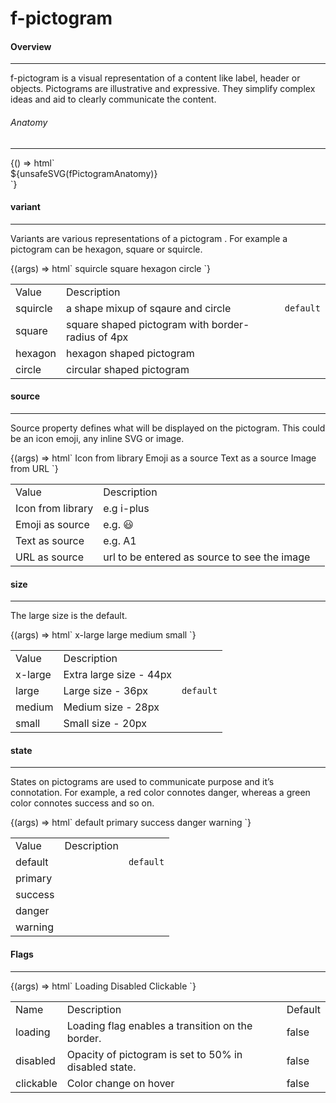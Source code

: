 
<Meta title="Components/f-pictogram" />

<h1 class="margin-btm-36">f-pictogram</h1>
<h4 class="margin-btm-8">Overview</h4>
<hr class="margin-btm-24" />
<p class="margin-btm-24">
  f-pictogram is a visual representation of a content like label, header or objects. Pictograms are
  illustrative and expressive. They simplify complex ideas and aid to clearly communicate the
  content.
</p>
<h6 class="margin-btm-4">Anatomy</h6>
<hr class="margin-btm-16" />

<Story name="Anatomy">
  {() => html`<div class="align-center">${unsafeSVG(fPictogramAnatomy)}</div>`}
</Story>

<h4 class="margin-btm-8 margin-tp-36">variant</h4>
<hr class="margin-btm-24" />
<p class="margin-btm-24">
  Variants are various representations of a pictogram . For example a pictogram can be hexagon,
  square or squircle.
</p>

<Canvas>
  <Story name="variant">
    {(args) => html`<f-div gap="medium" padding="x-large" direction="row" align="middle-center">
      <f-div
        height="hug-content"
        align="middle-center"
        padding="none"
        gap="large"
        direction="column"
      >
        <f-text variant="para" size="large" weight="medium">squircle</f-text>
        <f-pictogram source="💬"></f-pictogram>
      </f-div>
      <f-div
        height="hug-content"
        align="middle-center"
        padding="none"
        gap="large"
        direction="column"
      >
        <f-text variant="para" size="large" weight="medium">square</f-text>
        <f-pictogram source="🎲" variant="square"></f-pictogram>
      </f-div>
      <f-div
        height="hug-content"
        align="middle-center"
        padding="none"
        gap="large"
        direction="column"
      >
        <f-text variant="para" size="large" weight="medium">hexagon</f-text>
        <f-pictogram source="🚀" variant="hexagon"></f-pictogram>
      </f-div>
      <f-div
        height="hug-content"
        align="middle-center"
        padding="none"
        gap="large"
        direction="column"
      >
        <f-text variant="para" size="large" weight="medium">circle</f-text>
        <f-pictogram source="🚗" variant="circle"></f-pictogram>
      </f-div>
    </f-div>`}
  </Story>
</Canvas>

<table class="custom-table">
  <tbody>
    <tr>
      <td>Value</td>
      <td>Description</td>
      <td></td>
    </tr>
    <tr>
      <td>squircle</td>
      <td>a shape mixup of sqaure and circle</td>
      <td>
        <code>default</code>
      </td>
    </tr>
    <tr>
      <td>square</td>
      <td>square shaped pictogram with border-radius of 4px</td>
      <td></td>
    </tr>
    <tr>
      <td>hexagon</td>
      <td>hexagon shaped pictogram</td>
      <td></td>
    </tr>
    <tr>
      <td>circle</td>
      <td>circular shaped pictogram</td>
      <td></td>
    </tr>
  </tbody>
</table>

<h4 class="margin-btm-8 margin-tp-36">source</h4>
<hr class="margin-btm-24" />
<p class="margin-btm-24">
  Source property defines what will be displayed on the pictogram. This could be an icon emoji, any
  inline SVG or image.
</p>

<Canvas>
  <Story name="source">
    {(args) => html`<f-div gap="medium" padding="x-large" direction="row" align="middle-center">
      <f-div padding="large" gap="medium" direction="column" width="hug-content">
        <f-div height="hug-content" padding="none" align="middle-center">
          <f-text variant="para" size="large" weight="medium">Icon from library</f-text>
        </f-div>
        <f-div height="hug-content" padding="none" align="middle-center">
          <f-pictogram source="i-app"></f-pictogram>
        </f-div>
      </f-div>
      <f-div padding="large" gap="medium" direction="column" width="hug-content">
        <f-div height="hug-content" padding="none" align="middle-center">
          <f-text variant="para" size="large" weight="medium">Emoji as a source</f-text>
        </f-div>
        <f-div height="hug-content" padding="none" align="middle-center" overflow="hidden">
          <f-pictogram source="💬"></f-pictogram>
        </f-div>
      </f-div>
      <f-div padding="large" gap="medium" direction="column" width="hug-content">
        <f-div height="hug-content" padding="none" align="middle-center">
          <f-text variant="para" size="large" weight="medium">Text as a source</f-text>
        </f-div>
        <f-div height="hug-content" padding="none" align="middle-center" overflow="hidden">
          <f-pictogram source="A1"></f-pictogram>
        </f-div>
      </f-div>
      <f-div padding="large" gap="medium" direction="column" width="hug-content">
        <f-div height="hug-content" padding="none" align="middle-center">
          <f-text variant="para" size="large" weight="medium">Image from URL</f-text>
        </f-div>
        <f-div height="hug-content" padding="none" align="middle-center" overflow="hidden">
          <f-pictogram
            source="https://images.unsplash.com/photo-1633332755192-727a05c4013d?ixlib=rb-1.2.1&ixid=MnwxMjA3fDB8MHxzZWFyY2h8MXx8dXNlcnxlbnwwfHwwfHw%3D&w=1000&q=80"
          ></f-pictogram>
        </f-div>
      </f-div>
    </f-div>`}
  </Story>
</Canvas>

<table class="custom-table">
  <tbody>
    <tr>
      <td>Value</td>
      <td>Description</td>
      <td></td>
    </tr>
    <tr>
      <td>Icon from library</td>
      <td>e.g i-plus</td>
      <td></td>
    </tr>
    <tr>
      <td>Emoji as source</td>
      <td>e.g. 😃</td>
      <td></td>
    </tr>
    <tr>
      <td>Text as source</td>
      <td>e.g. A1</td>
      <td></td>
    </tr>
    <tr>
      <td>URL as source</td>
      <td>url to be entered as source to see the image</td>
      <td></td>
    </tr>
  </tbody>
</table>

<h4 class="margin-btm-8 margin-tp-36">size</h4>
<hr class="margin-btm-24" />
<p class="margin-btm-24">The large size is the default.</p>

<Canvas>
  <Story name="size">
    {(args) => html`<f-div gap="medium" padding="x-large" align="middle-center">
      <f-div padding="large" gap="medium" direction="column" width="hug-content">
        <f-div height="hug-content" padding="none" align="middle-center">
          <f-text variant="para" size="large" weight="medium">x-large</f-text>
        </f-div>
        <f-div height="hug-content" padding="none" align="middle-center">
          <f-pictogram source="💬" size="x-large"></f-pictogram>
        </f-div>
      </f-div>
      <f-div padding="large" gap="medium" direction="column" width="hug-content">
        <f-div height="hug-content" padding="none" align="middle-center">
          <f-text variant="para" size="large" weight="medium">large<f-text>
        </f-div>
        <f-div height="hug-content" padding="none" align="middle-center">
          <f-pictogram source="💬" size="large"></f-pictogram>
        </f-div>
      </f-div>
      <f-div padding="large" gap="medium" direction="column" width="hug-content">
        <f-div height="hug-content" padding="none" align="middle-center">
          <f-text variant="para" size="large" weight="medium">medium</f-text>
        </f-div>
        <f-div height="hug-content" padding="none" align="middle-center">
          <f-pictogram source="💬" size="medium"></f-pictogram>
        </f-div>
      </f-div>
      <f-div padding="large" gap="medium" direction="column" width="hug-content">
        <f-div height="hug-content" padding="none" align="middle-center">
          <f-text variant="para" size="large" weight="medium">small<f-text>
        </f-div>
        <f-div height="hug-content" padding="none" align="middle-center">
          <f-pictogram source="💬" size="small"></f-pictogram>
        </f-div>
      </f-div>
    </f-div>`}
  </Story>
</Canvas>

<table class="custom-table">
  <tbody>
    <tr>
      <td>Value</td>
      <td>Description</td>
      <td></td>
    </tr>
    <tr>
      <td>x-large</td>
      <td>Extra large size - 44px</td>
      <td></td>
    </tr>
    <tr>
      <td>large</td>
      <td>Large size - 36px</td>
      <td>
        <code>default</code>
      </td>
    </tr>
    <tr>
      <td>medium</td>
      <td>Medium size - 28px</td>
      <td></td>
    </tr>
    <tr>
      <td>small</td>
      <td>Small size - 20px</td>
      <td></td>
    </tr>
  </tbody>
</table>

<h4 class="margin-btm-8 margin-tp-36">state</h4>
<hr class="margin-btm-24" />
<p class="margin-btm-24">
  States on pictograms are used to communicate purpose and it’s connotation. For example, a red
  color connotes danger, whereas a green color connotes success and so on.
</p>

<Canvas>
  <Story name="state">
    {(args) => html`<f-div gap="medium" padding="x-large" align="middle-center">
      <f-div padding="large" gap="medium" direction="column" width="hug-content">
        <f-div height="hug-content" padding="none" align="middle-center">
          <f-text variant="para" size="large" weight="medium">default</f-text>
        </f-div>
        <f-div height="hug-content" padding="none" align="middle-center">
          <f-pictogram source="💬" state="default"></f-pictogram>
        </f-div>
      </f-div>
      <f-div padding="large" gap="medium" direction="column" width="hug-content">
        <f-div height="hug-content" padding="none" align="middle-center">
          <f-text variant="para" size="large" weight="medium">primary<f-text>
        </f-div>
        <f-div height="hug-content" padding="none" align="middle-center">
          <f-pictogram source="💬" state="primary"></f-pictogram>
        </f-div>
      </f-div>
      <f-div padding="large" gap="medium" direction="column" width="hug-content">
        <f-div height="hug-content" padding="none" align="middle-center">
          <f-text variant="para" size="large" weight="medium">success</f-text>
        </f-div>
        <f-div height="hug-content" padding="none" align="middle-center">
          <f-pictogram source="💬" state="success"></f-pictogram>
        </f-div>
      </f-div>
            <f-div padding="large" gap="medium" direction="column" width="hug-content">
        <f-div height="hug-content" padding="none" align="middle-center">
          <f-text variant="para" size="large" weight="medium">danger</f-text>
        </f-div>
        <f-div height="hug-content" padding="none" align="middle-center">
          <f-pictogram source="💬" state="danger"></f-pictogram>
        </f-div>
      </f-div>
            <f-div padding="large" gap="medium" direction="column" width="hug-content">
        <f-div height="hug-content" padding="none" align="middle-center">
          <f-text variant="para" size="large" weight="medium">warning</f-text>
        </f-div>
        <f-div height="hug-content" padding="none" align="middle-center">
          <f-pictogram source="💬" state="warning"></f-pictogram>
        </f-div>
      </f-div>
    </f-div>`}
  </Story>
</Canvas>

<table class="custom-table">
  <tbody>
    <tr>
      <td>Value</td>
      <td>Description</td>
      <td></td>
    </tr>
    <tr>
      <td>default</td>
      <td></td>
      <td>
        <code>default</code>
      </td>
    </tr>
    <tr>
      <td>primary</td>
      <td></td>
      <td></td>
    </tr>
    <tr>
      <td>success</td>
      <td></td>
      <td></td>
    </tr>
    <tr>
      <td>danger</td>
      <td></td>
      <td></td>
    </tr>
    <tr>
      <td>warning</td>
      <td></td>
      <td></td>
    </tr>
  </tbody>
</table>

<h4 class="margin-btm-8 margin-tp-36">Flags</h4>
<hr class="margin-btm-24" />

<Canvas>
  <Story name="Flags">
    {(args) => html`<f-div gap="large" padding="x-large" direction="column">
      <f-div height="hug-content" padding="none">
        <f-text variant="para" size="large" weight="medium">Loading</f-text>
      </f-div>
      <f-div padding="none" direction="row" gap="x-large" overflow="hidden">
        <f-pictogram source="💬" size="x-large"></f-pictogram>
        <f-pictogram source="💬" size="x-large" loading=${true}></f-pictogram>
      </f-div>
      <f-div height="hug-content" padding="none">
        <f-text variant="para" size="large" weight="medium">Disabled</f-text>
      </f-div>
      <f-div padding="none" direction="row" gap="x-large">
        <f-pictogram source="💬" size="x-large"></f-pictogram>
        <f-pictogram source="💬" size="x-large" disabled=${true}></f-pictogram>
      </f-div>
      <f-div height="hug-content" padding="none">
        <f-text variant="para" size="large" weight="medium">Clickable</f-text>
      </f-div>
      <f-div padding="none" direction="row" gap="x-large">
        <f-pictogram source="💬" size="x-large" clickable=${true}></f-pictogram>
      </f-div>
    </f-div>`}
  </Story>
</Canvas>

<table class="custom-table">
  <tbody>
    <tr>
      <td>Name</td>
      <td>Description</td>
      <td>Default</td>
    </tr>
    <tr>
      <td>loading</td>
      <td>Loading flag enables a transition on the border.</td>
      <td>false</td>
    </tr>
    <tr>
      <td>disabled</td>
      <td>Opacity of pictogram is set to 50% in disabled state.</td>
      <td>false </td>
    </tr>
    <tr>
      <td>clickable</td>
      <td>Color change on hover</td>
      <td>false</td>
    </tr>
  </tbody>
</table>
